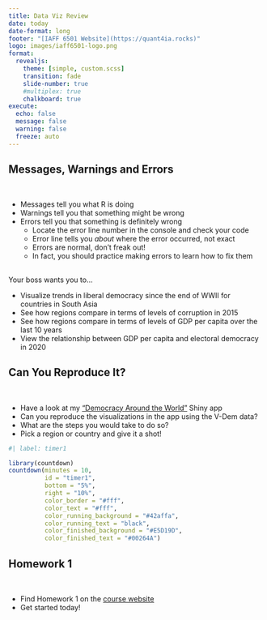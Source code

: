 ```yaml
---
title: Data Viz Review
date: today
date-format: long
footer: "[IAFF 6501 Website](https://quant4ia.rocks)"
logo: images/iaff6501-logo.png
format:
  revealjs:
    theme: [simple, custom.scss]
    transition: fade
    slide-number: true
    #multiplex: true
    chalkboard: true
execute:
  echo: false
  message: false
  warning: false
  freeze: auto
---
```


## Messages, Warnings and Errors {.smaller}

<br>

- Messages tell you what R is doing
- Warnings tell you that something might be wrong
- Errors tell you that something is definitely wrong
  - Locate the error line number in the console and check your code
  - Error line tells you *about* where the error occurred, not exact
  - Errors are normal, don't freak out! 
  - In fact, you should practice making errors to learn how to fix them

## 

Your boss wants you to...

- Visualize trends in liberal democracy since the end of WWII for countries in South Asia
- See how regions compare in terms of levels of corruption in 2015
- See how regions compare in terms of levels of GDP per capita over the last 10 years
- View the relationship between GDP per capita and electoral democracy in 2020

## Can You Reproduce It? 

<br>

- Have a look at my ["Democracy Around the World"](https://emmanuelteitelbaum.shinyapps.io/vdem-dashboard/) Shiny app
- Can you reproduce the visualizations in the app using the V-Dem data?
- What are the steps you would take to do so? 
- Pick a region or country and give it a shot! 

```r
#| label: timer1

library(countdown)
countdown(minutes = 10, 
          id = "timer1", 
          bottom = "5%", 
          right = "10%",
          color_border = "#fff",
          color_text = "#fff",
          color_running_background = "#42affa",
          color_running_text = "black",
          color_finished_background = "#E5D19D",
          color_finished_text = "#00264A")
```

## Homework 1

<br>

- Find Homework 1 on the [course website](https://quant4ia.rocks/assignments/homework-1)
- Get started today! 

